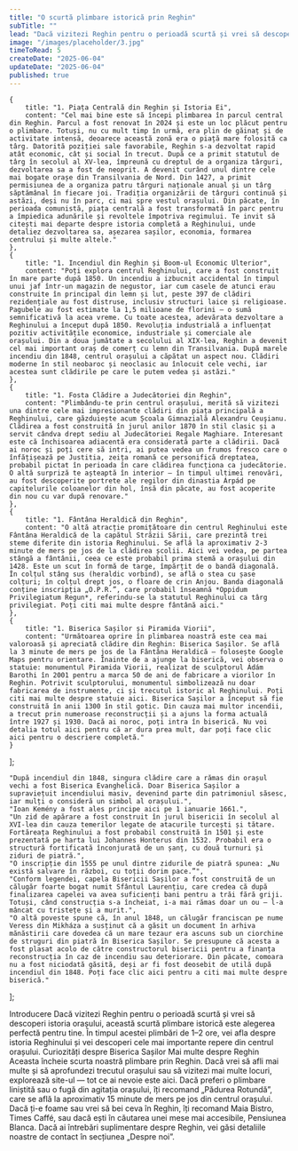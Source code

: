 ```yaml
---
title: "O scurtă plimbare istorică prin Reghin"
subTitle: ""
lead: "Dacă vizitezi Reghin pentru o perioadă scurtă și vrei să descoperi istoria orașului, această plimbare istorică este alegerea perfectă pentru tine."
image: "/images/placeholder/3.jpg"
timeToRead: 5
createDate: "2025-06-04"
updateDate: "2025-06-04"
published: true
---
```


    {
        title: "1. Piața Centrală din Reghin și Istoria Ei",
        content: "Cel mai bine este să începi plimbarea în parcul central din Reghin. Parcul a fost renovat în 2024 și este un loc plăcut pentru o plimbare. Totuși, nu cu mult timp în urmă, era plin de găinaț și de activitate intensă, deoarece această zonă era o piață mare folosită ca târg. Datorită poziției sale favorabile, Reghin s-a dezvoltat rapid atât economic, cât și social în trecut. După ce a primit statutul de târg în secolul al XV-lea, împreună cu dreptul de a organiza târguri, dezvoltarea sa a fost de neoprit. A devenit curând unul dintre cele mai bogate orașe din Transilvania de Nord. Din 1427, a primit permisiunea de a organiza patru târguri naționale anual și un târg săptămânal în fiecare joi. Tradiția organizării de târguri continuă și astăzi, deși nu în parc, ci mai spre vestul orașului. Din păcate, în perioada comunistă, piața centrală a fost transformată în parc pentru a împiedica adunările și revoltele împotriva regimului. Te invit să citești mai departe despre istoria completă a Reghinului, unde detaliez dezvoltarea sa, așezarea sașilor, economia, formarea centrului și multe altele."
    },
    {
        title: "1. Incendiul din Reghin și Boom-ul Economic Ulterior",
        content: "Poți explora centrul Reghinului, care a fost construit în mare parte după 1850. Un incendiu a izbucnit accidental în timpul unui jaf într-un magazin de negustor, iar cum casele de atunci erau construite în principal din lemn și lut, peste 397 de clădiri rezidențiale au fost distruse, inclusiv structuri laice și religioase. Pagubele au fost estimate la 1,5 milioane de florini — o sumă semnificativă la acea vreme. Cu toate acestea, adevărata dezvoltare a Reghinului a început după 1850. Revoluția industrială a influențat pozitiv activitățile economice, industriale și comerciale ale orașului. Din a doua jumătate a secolului al XIX-lea, Reghin a devenit cel mai important oraș de comerț cu lemn din Transilvania. După marele incendiu din 1848, centrul orașului a căpătat un aspect nou. Clădiri moderne în stil neobaroc și neoclasic au înlocuit cele vechi, iar acestea sunt clădirile pe care le putem vedea și astăzi."
    },
    {
        title: "1. Fosta Clădire a Judecătoriei din Reghin",
        content: "Plimbându-te prin centrul orașului, merită să vizitezi una dintre cele mai impresionante clădiri din piața principală a Reghinului, care găzduiește acum Școala Gimnazială Alexandru Ceuşianu. Clădirea a fost construită în jurul anilor 1870 în stil clasic și a servit cândva drept sediu al Judecătoriei Regale Maghiare. Interesant este că închisoarea adiacentă era considerată parte a clădirii. Dacă ai noroc și poți cere să intri, ai putea vedea un frumos fresco care o înfățișează pe Justitia, zeița romană ce personifică dreptatea, probabil pictat în perioada în care clădirea funcționa ca judecătorie. O altă surpriză te așteaptă în interior — în timpul ultimei renovări, au fost descoperite portrete ale regilor din dinastia Árpád pe capitelurile coloanelor din hol, însă din păcate, au fost acoperite din nou cu var după renovare."
    },
    {
        title: "1. Fântâna Heraldică din Reghin",
        content: "O altă atracție promițătoare din centrul Reghinului este Fântâna Heraldică de la capătul Străzii Sării, care prezintă trei steme diferite din istoria Reghinului. Se află la aproximativ 2-3 minute de mers pe jos de la clădirea școlii. Aici vei vedea, pe partea stângă a fântânii, ceea ce este probabil prima stemă a orașului din 1428. Este un scut în formă de targe, împărțit de o bandă diagonală. În colțul stâng sus (heraldic vorbind), se află o stea cu șase colțuri; în colțul drept jos, o floare de crin Anjou. Banda diagonală conține inscripția „O.P.R.”, care probabil înseamnă *Oppidum Privilegiatum Regun*, referindu-se la statutul Reghinului ca târg privilegiat. Poți citi mai multe despre fântână aici."
    },
    {
        title: "1. Biserica Sașilor și Piramida Viorii",
        content: "Următoarea oprire în plimbarea noastră este cea mai valoroasă și apreciată clădire din Reghin: Biserica Sașilor. Se află la 3 minute de mers pe jos de la Fântâna Heraldică — folosește Google Maps pentru orientare. Înainte de a ajunge la biserică, vei observa o statuie: monumentul Piramida Viorii, realizat de sculptorul Ádám Barothi în 2001 pentru a marca 50 de ani de fabricare a viorilor în Reghin. Potrivit sculptorului, monumentul simbolizează nu doar fabricarea de instrumente, ci și trecutul istoric al Reghinului. Poți citi mai multe despre statuie aici. Biserica Sașilor a început să fie construită în anii 1300 în stil gotic. Din cauza mai multor incendii, a trecut prin numeroase reconstrucții și a ajuns la forma actuală între 1927 și 1930. Dacă ai noroc, poți intra în biserică. Nu voi detalia totul aici pentru că ar dura prea mult, dar poți face clic aici pentru o descriere completă."
    }
];

    "După incendiul din 1848, singura clădire care a rămas din orașul vechi a fost Biserica Evanghelică. Doar Biserica Sașilor a supraviețuit incendiului masiv, devenind parte din patrimoniul săsesc, iar mulți o consideră un simbol al orașului.",
    "Ioan Kemény a fost ales principe aici pe 1 ianuarie 1661.",
    "Un zid de apărare a fost construit în jurul bisericii în secolul al XVI-lea din cauza temerilor legate de atacurile turcești și tătare. Fortăreața Reghinului a fost probabil construită în 1501 și este prezentată pe harta lui Johannes Honterus din 1532. Probabil era o structură fortificată înconjurată de un șanț, cu două turnuri și ziduri de piatră.",
    "O inscripție din 1555 pe unul dintre zidurile de piatră spunea: „Nu există salvare în război, cu toții dorim pace.”",
    "Conform legendei, capela Bisericii Sașilor a fost construită de un călugăr foarte bogat numit Sfântul Laurențiu, care credea că după finalizarea capelei va avea suficienți bani pentru a trăi fără griji. Totuși, când construcția s-a încheiat, i-a mai rămas doar un ou — l-a mâncat cu tristețe și a murit.",
    "O altă poveste spune că, în anul 1848, un călugăr franciscan pe nume Veress din Mikháza a susținut că a găsit un document în arhiva mănăstirii care dovedea că un mare tezaur era ascuns sub un ciorchine de struguri din piatră în Biserica Sașilor. Se presupune că acesta a fost plasat acolo de către constructorul bisericii pentru a finanța reconstrucția în caz de incendiu sau deteriorare. Din păcate, comoara nu a fost niciodată găsită, deși ar fi fost deosebit de utilă după incendiul din 1848. Poți face clic aici pentru a citi mai multe despre biserică."
];

<ContentTitle>
    Introducere
</ContentTitle>
<ContentTextBlock>
    Dacă vizitezi Reghin pentru o perioadă scurtă și vrei să descoperi istoria orașului, această scurtă plimbare istorică este alegerea perfectă pentru tine. În timpul acestei plimbări de 1–2 ore, vei afla despre istoria Reghinului și vei descoperi cele mai importante repere din centrul orașului.
</ContentTextBlock>
<CheckpointComponent items={tourItems} />
<ContentTitle size="xl" count={1}>
    Curiozități despre Biserica Sașilor
</ContentTitle>
<ContentList contentArray={interestingThings} />
<ContentTitle size="xl" count={1}>
    Mai multe despre Reghin
</ContentTitle>
<ContentTextBlock>
    Aceasta încheie scurta noastră plimbare prin Reghin. Dacă vrei să afli mai multe și să aprofundezi trecutul orașului sau să vizitezi mai multe locuri, explorează site-ul — tot ce ai nevoie este aici. Dacă preferi o plimbare liniștită sau o fugă din agitația orașului, îți recomand „Pădurea Rotundă”, care se află la aproximativ 15 minute de mers pe jos din centrul orașului.
</ContentTextBlock>
<ContentTextBlock>
    Dacă ți-e foame sau vrei să bei ceva în Reghin, îți recomand Maia Bistro, Times Caffé, sau dacă ești în căutarea unei mese mai accesibile, Pensiunea Blanca.
</ContentTextBlock>
<ContentTextBlock>
    Dacă ai întrebări suplimentare despre Reghin, vei găsi detaliile noastre de contact în secțiunea „Despre noi”.
</ContentTextBlock>